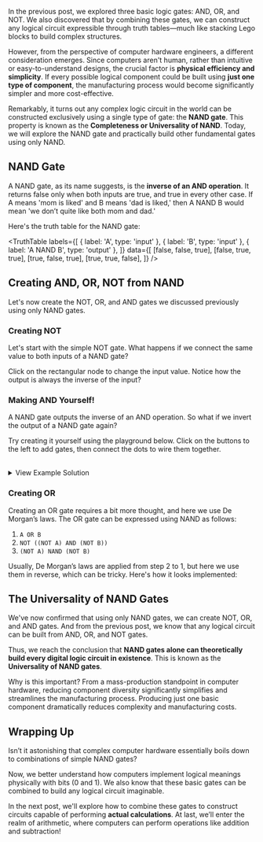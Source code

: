 


In the previous post, we explored three basic logic gates: AND, OR, and NOT. We also discovered that by combining these gates, we can construct any logical circuit expressible through truth tables—much like stacking Lego blocks to build complex structures.

However, from the perspective of computer hardware engineers, a different consideration emerges. Since computers aren't human, rather than intuitive or easy-to-understand designs, the crucial factor is **physical efficiency and simplicity**. If every possible logical component could be built using **just one type of component**, the manufacturing process would become significantly simpler and more cost-effective.

Remarkably, it turns out any complex logic circuit in the world can be constructed exclusively using a single type of gate: the **NAND gate**. This property is known as the **Completeness or Universality of NAND**. Today, we will explore the NAND gate and practically build other fundamental gates using only NAND.

## NAND Gate

A NAND gate, as its name suggests, is the **inverse of an AND operation**. It returns false only when both inputs are true, and true in every other case. If A means 'mom is liked' and B means 'dad is liked,' then A NAND B would mean 'we don’t quite like both mom and dad.'

Here's the truth table for the NAND gate:

<TruthTable 
  labels={[
    { label: 'A', type: 'input' },
    { label: 'B', type: 'input' },
    { label: 'A NAND B', type: 'output' },
  ]}
  data={[
    [false, false, true],
    [false, true, true],
    [true, false, true],
    [true, true, false],
  ]}
/>

## Creating AND, OR, NOT from NAND

Let's now create the NOT, OR, and AND gates we discussed previously using only NAND gates.

### Creating NOT

Let's start with the simple NOT gate. What happens if we connect the same value to both inputs of a NAND gate?

<Flow id="not_answer" initialJSON={not} />

Click on the rectangular node to change the input value. Notice how the output is always the inverse of the input?

### Making AND Yourself!

A NAND gate outputs the inverse of an AND operation. So what if we invert the output of a NAND gate again?

Try creating it yourself using the playground below. Click on the buttons to the left to add gates, then connect the dots to wire them together.

<Flow id="and_playground" />

<br/>

<details>
<summary>View Example Solution</summary>
<Flow id="and_answer" initialJSON={and} />
Connecting a NAND gate's output back into another NAND gate’s inputs creates an AND gate.
</details>

### Creating OR

Creating an OR gate requires a bit more thought, and here we use De Morgan’s laws. The OR gate can be expressed using NAND as follows:

1. `A OR B`
1. `NOT ((NOT A) AND (NOT B))`
1. `(NOT A) NAND (NOT B)`

Usually, De Morgan’s laws are applied from step 2 to 1, but here we use them in reverse, which can be tricky. Here's how it looks implemented:

<Flow id="or_answer" initialJSON={or} />

## The Universality of NAND Gates

We've now confirmed that using only NAND gates, we can create NOT, OR, and AND gates. And from the previous post, we know that any logical circuit can be built from AND, OR, and NOT gates.

Thus, we reach the conclusion that **NAND gates alone can theoretically build every digital logic circuit in existence**. This is known as the **Universality of NAND gates**.

Why is this important? From a mass-production standpoint in computer hardware, reducing component diversity significantly simplifies and streamlines the manufacturing process. Producing just one basic component dramatically reduces complexity and manufacturing costs.

## Wrapping Up

Isn’t it astonishing that complex computer hardware essentially boils down to combinations of simple NAND gates?

Now, we better understand how computers implement logical meanings physically with bits (0 and 1). We also know that these basic gates can be combined to build any logical circuit imaginable.

In the next post, we'll explore how to combine these gates to construct circuits capable of performing **actual calculations**. At last, we’ll enter the realm of arithmetic, where computers can perform operations like addition and subtraction!

